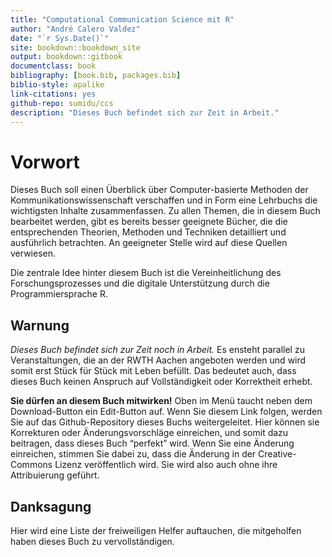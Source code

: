 ```yaml
--- 
title: "Computational Communication Science mit R"
author: "André Calero Valdez"
date: "`r Sys.Date()`"
site: bookdown::bookdown_site
output: bookdown::gitbook
documentclass: book
bibliography: [book.bib, packages.bib]
biblio-style: apalike
link-citations: yes
github-repo: sumidu/ccs
description: "Dieses Buch befindet sich zur Zeit in Arbeit."
---
```


# Vorwort {-}


Dieses Buch soll einen Überblick über Computer-basierte Methoden der Kommunikationswissenschaft verschaffen und in Form eine Lehrbuchs die wichtigsten Inhalte zusammenfassen. Zu allen Themen, die in diesem Buch bearbeitet werden, gibt es bereits besser geeignete Bücher, die die entsprechenden Theorien, Methoden und Techniken detailliert und ausführlich betrachten. An geeigneter Stelle wird auf diese Quellen verwiesen.

Die zentrale Idee hinter diesem Buch ist die Vereinheitlichung des Forschungsprozesses und die digitale Unterstützung durch die Programmiersprache R. 


## Warnung {-}

*Dieses Buch befindet sich zur Zeit noch in Arbeit.* Es ensteht parallel zu Veranstaltungen, die an der RWTH Aachen angeboten werden und wird somit erst Stück für Stück mit Leben befüllt. Das bedeutet auch, dass dieses Buch keinen Anspruch auf Vollständigkeit oder Korrektheit erhebt. 

**Sie dürfen an diesem Buch mitwirken!** Oben im Menü taucht neben dem Download-Button ein Edit-Button auf. Wenn Sie diesem Link folgen, werden Sie auf das Github-Repository dieses Buchs weitergeleitet. Hier können sie Korrekturen oder Änderungsvorschläge einreichen, und somit dazu beitragen, dass dieses Buch "perfekt" wird. Wenn Sie eine Änderung einreichen, stimmen Sie dabei zu, dass die Änderung in der Creative-Commons Lizenz veröffentlich wird. Sie wird also auch ohne ihre Attribuierung geführt.


## Danksagung {-}
Hier wird eine Liste der freiweiligen Helfer auftauchen, die mitgeholfen haben dieses Buch zu vervollständigen.


